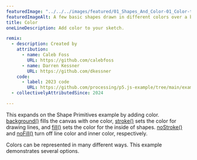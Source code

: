 ---
featuredImage: "../../../images/featured/01_Shapes_And_Color-01_Color-thumbnail.png"
featuredImageAlt: A few basic shapes drawn in different colors over a blue background.
title: Color
oneLineDescription: Add color to your sketch.

remix:
  - description: Created by
    attribution:
      - name: Caleb Foss
        URL: https://github.com/calebfoss
      - name: Darren Kessner
        URL: https://github.com/dkessner
    code:
      - label: 2023 code
        URL: https://github.com/processing/p5.js-example/tree/main/examples/01_Shapes_And_Color/01_Color
  - collectivelyAttributedSince: 2024

---

This expands on the Shape Primitives example by adding
color.
<a href="https://p5js.org/reference/p5/background" target="_blank">background()</a>
fills the canvas with one color,
<a href="https://p5js.org/reference/p5/stroke" target="_blank">stroke()</a>
sets the color for drawing lines, and
<a href="https://p5js.org/reference/p5/fill" target="_blank">fill()</a>
sets the color for the inside of shapes.
<a href="https://p5js.org/reference/p5/noFill" target="_blank">noStroke()</a> and
<a href="https://p5js.org/reference/p5/noFill" target="_blank">noFill()</a>
turn off line color and inner color, respectively.

Colors can be represented in many different ways. This example demonstrates several options.